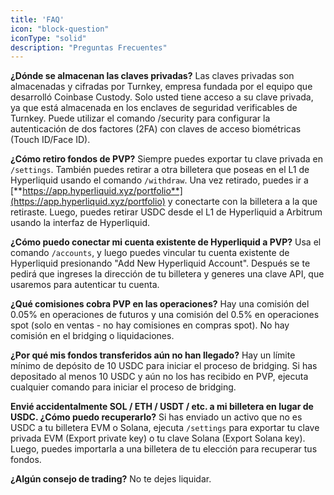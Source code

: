 ```yaml
---
title: 'FAQ'
icon: "block-question"
iconType: "solid"
description: "Preguntas Frecuentes"
---
```

**¿Dónde se almacenan las claves privadas?**
Las claves privadas son almacenadas y cifradas por Turnkey, empresa fundada por el equipo que desarrolló Coinbase Custody. Solo usted tiene acceso a su clave privada, ya que está almacenada en los enclaves de seguridad verificables de Turnkey. Puede utilizar el comando /security para configurar la autenticación de dos factores (2FA) con claves de acceso biométricas (Touch ID/Face ID).

**¿Cómo retiro fondos de PVP?**
Siempre puedes exportar tu clave privada en `/settings`.
También puedes retirar a otra billetera que poseas en el L1 de Hyperliquid usando el comando `/withdraw`. Una vez retirado, puedes ir a [**https://app.hyperliquid.xyz/portfolio**](https://app.hyperliquid.xyz/portfolio) y conectarte con la billetera a la que retiraste. Luego, puedes retirar USDC desde el L1 de Hyperliquid a Arbitrum usando la interfaz de Hyperliquid.

**¿Cómo puedo conectar mi cuenta existente de Hyperliquid a PVP?**
Usa el comando `/accounts`, y luego puedes vincular tu cuenta existente de Hyperliquid presionando "Add New Hyperliquid Account". Después se te pedirá que ingreses la dirección de tu billetera y generes una clave API, que usaremos para autenticar tu cuenta.

**¿Qué comisiones cobra PVP en las operaciones?**
Hay una comisión del 0.05% en operaciones de futuros y una comisión del 0.5% en operaciones spot (solo en ventas - no hay comisiones en compras spot). No hay comisión en el bridging o liquidaciones.

**¿Por qué mis fondos transferidos aún no han llegado?**
Hay un límite mínimo de depósito de 10 USDC para iniciar el proceso de bridging. Si has depositado al menos 10 USDC y aún no los has recibido en PVP, ejecuta cualquier comando para iniciar el proceso de bridging.

**Envié accidentalmente SOL / ETH / USDT / etc. a mi billetera en lugar de USDC. ¿Cómo puedo recuperarlo?**
Si has enviado un activo que no es USDC a tu billetera EVM o Solana, ejecuta `/settings` para exportar tu clave privada EVM (Export private key) o tu clave Solana (Export Solana key). Luego, puedes importarla a una billetera de tu elección para recuperar tus fondos.

**¿Algún consejo de trading?**
No te dejes liquidar.
